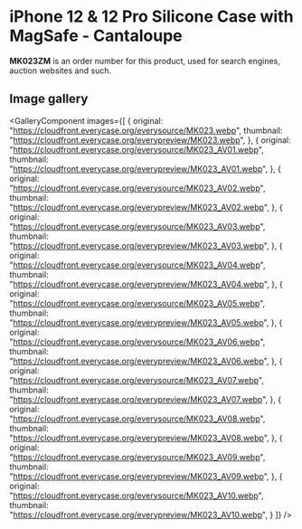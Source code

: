 
# iPhone 12 & 12 Pro Silicone Case with MagSafe - Cantaloupe

<Callout type='info' emoji='👉🏻'>**MK023ZM** is an order number for this product, used for search engines, auction websites and such.</Callout>

## Image gallery

<GalleryComponent
    images={[
      {
        original: "https://cloudfront.everycase.org/everysource/MK023.webp",
        thumbnail: "https://cloudfront.everycase.org/everypreview/MK023.webp",
      },
      {
        original: "https://cloudfront.everycase.org/everysource/MK023_AV01.webp",
        thumbnail: "https://cloudfront.everycase.org/everypreview/MK023_AV01.webp",
      },
      {
        original: "https://cloudfront.everycase.org/everysource/MK023_AV02.webp",
        thumbnail: "https://cloudfront.everycase.org/everypreview/MK023_AV02.webp",
      },
      {
        original: "https://cloudfront.everycase.org/everysource/MK023_AV03.webp",
        thumbnail: "https://cloudfront.everycase.org/everypreview/MK023_AV03.webp",
      },
      {
        original: "https://cloudfront.everycase.org/everysource/MK023_AV04.webp",
        thumbnail: "https://cloudfront.everycase.org/everypreview/MK023_AV04.webp",
      },
      {
        original: "https://cloudfront.everycase.org/everysource/MK023_AV05.webp",
        thumbnail: "https://cloudfront.everycase.org/everypreview/MK023_AV05.webp",
      },
      {
        original: "https://cloudfront.everycase.org/everysource/MK023_AV06.webp",
        thumbnail: "https://cloudfront.everycase.org/everypreview/MK023_AV06.webp",
      },
      {
        original: "https://cloudfront.everycase.org/everysource/MK023_AV07.webp",
        thumbnail: "https://cloudfront.everycase.org/everypreview/MK023_AV07.webp",
      },
      {
        original: "https://cloudfront.everycase.org/everysource/MK023_AV08.webp",
        thumbnail: "https://cloudfront.everycase.org/everypreview/MK023_AV08.webp",
      },
      {
        original: "https://cloudfront.everycase.org/everysource/MK023_AV09.webp",
        thumbnail: "https://cloudfront.everycase.org/everypreview/MK023_AV09.webp",
      },
      {
        original: "https://cloudfront.everycase.org/everysource/MK023_AV10.webp",
        thumbnail: "https://cloudfront.everycase.org/everypreview/MK023_AV10.webp",
      }
    ]}
  />
